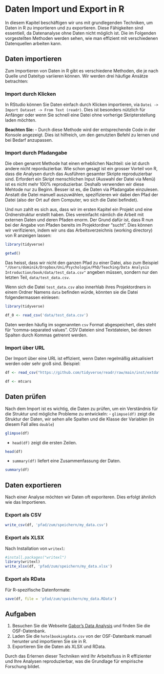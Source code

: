 # Daten Import und Export in R

In diesem Kapitel beschäftigen wir uns mit grundlegenden Techniken, um Daten in R zu importieren und zu exportieren. Diese Fähigkeiten sind essentiell, da Datenanalyse ohne Daten nicht möglich ist. Die im Folgenden vorgestellten Methoden werden sehen, wie man effizient mit verschiedenen Datenquellen arbeiten kann. 

## Daten importieren

Zum Importieren von Daten in R gibt es verschiedene Methoden, die je nach Quelle und Dateityp variieren können. Wir werden drei häufige Ansätze betrachten:

### Import durch Klicken
In RStudio können Sie Daten einfach durch Klicken importieren, via `Datei -> Import Dataset -> From Text (readr)`. Dies ist besonders nützlich für Anfänger oder wenn Sie schnell eine Datei ohne vorherige Skripterstellung laden möchten.

**Beachten Sie:**
- Durch diese Methode wird der entsprechende Code in der Konsole angezeigt. Dies ist hilfreich, um den genutzten Befehl zu lernen und bei Bedarf anzupassen.

### Import durch Pfadangabe
Die oben genannt Methode hat einen erheblichen Nachteil: sie ist durch andere nicht reporduzierbar. Wie schon gesagt ist ein grosser Vorteil von R, dass die Analysen durch das Ausführen gesamter Skripte reproduzierbar sind. Erfordert ein Skript menschlichen Input (Auswahl der Datei via Menü) ist es nicht mehr 100% reproduzierbar. Deshalb verwenden wir diese Mehtode nur zu Beginn. Besser ist es, die Daten via Pfadangabe einzulesen. Anstatt die Datei manuell auszuwählen, spezifizieren wir dabei den Pfad der Datei (also der Ort auf dem Computer, wo sich die Datei befindet).

Und nun zahlt es sich aus, dass wir im ersten Kapitel ein Projekt und eine Ordnerstruktur erstellt haben. Dies vereinfacht nämlich die Arbeit mit externen Daten und deren Pfaden enorm. Der Grund dafür ist, dass R nun bei der Angabe von Pfaden bereits im Projektordner "sucht". Dies können wir verifizieren, indem wir uns das Arbeitsverzeichnis (working directory) von R anzeigen lassen: 


```r
library(tidyverse)
```


```r
getwd()
```

Das heisst, dass wir nicht den ganzen Pfad zu einer Datei, also zum Beispiel `"/Users/dominik/Dropbox/Uni/Psychologie/PhD/Teaching/Data Analysis Introduction/book/data/test_data.csv"` angeben müssen, sondern nur den letzten Teil, `data/test_data.csv`.

Wenn sich die Datei `test_data.csv` also innerhlab ihres Projektordners in einem Ordner Namens `data` befinden würde, könnten sie die Datei folgendermassen einlesen:

```r
library(tidyverse)

df_0 <- read_csv('data/test_data.csv')
```


Daten werden häufig im sogenannten `csv` Format abgespeichert, dies steht für "comma-separated values". CSV Dateien sind Textdateien, bei denen Spalten durch Kommas getrennt werden. 



### Import über URL
Der Import über eine URL ist effizient, wenn Daten regelmäßig aktualisiert werden oder sehr groß sind. Beispiel:
```r
df <- read_csv("https://github.com/tidyverse/readr/raw/main/inst/extdata/mtcars.csv")
```

```r
df <- mtcars
```


## Daten prüfen
Nach dem Import ist es wichtig, die Daten zu prüfen, um ein Verständnis für die Struktur und mögliche Probleme zu entwickeln:
- `glimpse(df)` zeigt die Struktur der Daten, wir sehen alle Spalten und die Klasse der Variablen (in diesem Fall alles `double`)
```r
glimpse(df)
```

- `head(df)` zeigt die ersten Zeilen.
```r
head(df)
```

- `summary(df)` liefert eine Zusammenfassung der Daten.
```r
summary(df)
```


## Daten exportieren
Nach einer Analyse möchten wir Daten oft exporiteren. Dies erfolgt ähnlich wie das Importieren. 


### Export als CSV
```r
write_csv(df, 'pfad/zum/speichern/my_data.csv')
```

### Export als XLSX
Nach Installation von `writexl`:
```r
#install.packages("writexl")
library(writexl)
write_xlsx(df, 'pfad/zum/speichern/my_data.xlsx')
```

### Export als RData
Für R-spezifische Datenformate:
```r
save(df, file = 'pfad/zum/speichern/my_data.RData')
```


## Aufgaben
1. Besuchen Sie die Webseite [Gabor's Data Analysis](https://gabors-data-analysis.com/) und finden Sie die OSF-Datenbank.
2. Laden Sie die `hotelbookingdata.csv` von der OSF-Datenbank manuell herunter und importieren Sie sie in R.
3. Exportieren Sie die Daten als XLSX und RData.

Durch das Erlernen dieser Techniken wird Ihr Arbeitsfluss in R effizienter und Ihre Analysen reproduzierbar, was die Grundlage für empirische Forschung bildet.




